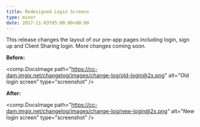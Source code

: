 ```yaml
---
title: Redesigned Login Screens
type: minor
date: 2017-11-03T05:00:00+00:00
---
```


This release changes the layout of our pre-app pages including login, sign up and Client Sharing login. More changes coming soon.

**Before:**

<comp.DocsImage path="https://cc-dam.imgix.net/changelog/images/change-log/old-login@2x.png" alt="Old login screen" type="screenshot" />

**After:**

<comp.DocsImage path="https://cc-dam.imgix.net/changelog/images/change-log/new-login@2x.png" alt="New login screen" type="screenshot" />
